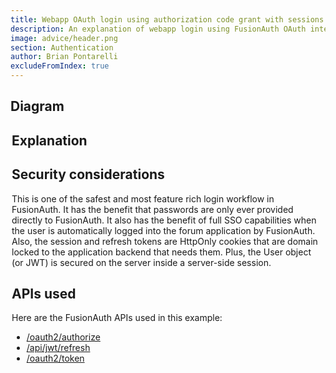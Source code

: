 ```yaml
---
title: Webapp OAuth login using authorization code grant with sessions and refresh tokens
description: An explanation of webapp login using FusionAuth OAuth interface with the authorization code grant with server-side sessions plus refresh tokens in cookies
image: advice/header.png
section: Authentication
author: Brian Pontarelli
excludeFromIndex: true
---
```


<Intro/>

## Diagram

<Legend/>

<Diagram/>

## Explanation

<OrderedList>
  <Step1/>
  <Step2/>
  <Step3/>
  <Step4/>
  <Step5/>
  <Step6/>
  <Step7/>
  <Step8/>
  <Step9/>
  <Step10/>
  <Step11/>
  <Step12/>
</OrderedList>

## Security considerations

This is one of the safest and most feature rich login workflow in FusionAuth. It has the benefit that passwords are only ever provided directly to FusionAuth. It also has the benefit of full SSO capabilities when the user is automatically logged into the forum application by FusionAuth. Also, the session and refresh tokens are HttpOnly cookies that are domain locked to the application backend that needs them. Plus, the User object (or JWT) is secured on the server inside a server-side session.

## APIs used

Here are the FusionAuth APIs used in this example:

* [/oauth2/authorize](/docs/v1/tech/oauth/endpoints#authorize)
* [/api/jwt/refresh](/docs/v1/tech/apis/jwt#refresh-a-jwt)
* [/oauth2/token](/docs/v1/tech/oauth/endpoints#refresh-token-grant-request)
